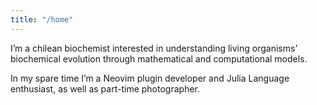 ```yaml
---
title: "/home"
---
```


I'm a chilean biochemist interested in understanding living organisms'
biochemical evolution through mathematical and computational models.

In my spare time I'm a Neovim plugin developer and Julia Language enthusiast, 
as well as part-time photographer.
